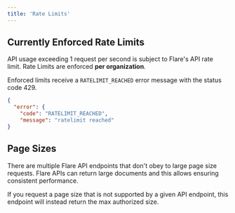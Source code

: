 ```yaml
---
title: 'Rate Limits'
---
```



## Currently Enforced Rate Limits

API usage exceeding 1 request per second is subject to Flare's API rate limit.
Rate Limits are enforced **per organization**.

Enforced limits receive a `RATELIMIT_REACHED` error message with the status code 429.

<ResponseExample>

```json Example Rate Limit Response
{
  "error": {
    "code": "RATELIMIT_REACHED",
    "message": "ratelimit reached"
}
```

</ResponseExample>


## Page Sizes

There are multiple Flare API endpoints that don't obey to large page size requests.
Flare APIs can return large documents and this allows ensuring consistent performance.


If you request a page size that is not supported by a given API endpoint, this endpoint will instead return the max authorized size.
